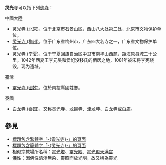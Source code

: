 '''灵光寺'''可以指下列[[佛寺|佛寺]]：

;中國大陸
*[[灵光寺_(北京)|灵光寺 (北京)]]，位于北京市石景山区，西山八大处第二处，北京市文物保护单位。
*[[灵光寺_(梅州)|灵光寺 (梅州)]]，位于广东省梅州市，广东四大名寺之一，广东省文物保护单位。
*[[灵光寺_(宁夏)|灵光寺 (宁夏)]]，位于宁夏回族自治区中卫市南华山西麓，距海原县城二十公里。1042年西夏王李元昊和爱妃没移氏的栖居之地，1081年被宋将李宪烧毁，现为遗址。

;臺灣
*[[靈光寺_(國姓)|靈光寺 (國姓)]]，位於南投縣國姓鄉。

;泰國
*[[白龙寺_(泰国)|白龙寺 (泰国)]]，又称灵光寺、龙昆寺、洼龙坤、白龙寺或白庙。

== 參見 ==
*[[Special:Search/intitle:"靈光寺"|標題包含繁體字「-{靈光寺}-」的頁面]]
*[[Special:Search/intitle:"灵光寺"|標題包含簡體字「-{灵光寺}-」的頁面]]
*相似宗教場所名稱：[[灵光塔|灵光塔]]、[[靈光殿|靈光殿]]、[[灵光殿天满宫|灵光殿天满宫]]
*[[佛性|佛性]]：因佛性清淨無染、靈照而放光明，故又稱為靈光

{{Disambiguation|Cat=三字佛寺消歧義|Lingguangsi}}
